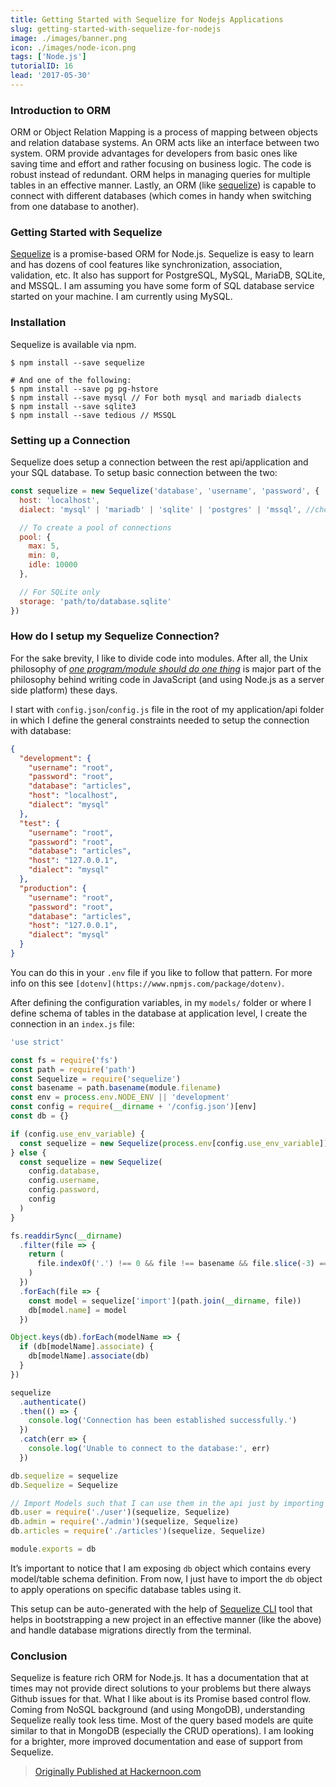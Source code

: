 ```yaml
---
title: Getting Started with Sequelize for Nodejs Applications
slug: getting-started-with-sequelize-for-nodejs
image: ./images/banner.png
icon: ./images/node-icon.png
tags: ['Node.js']
tutorialID: 16
lead: '2017-05-30'
---
```


### Introduction to ORM

ORM or Object Relation Mapping is a process of mapping between objects and relation database systems. An ORM acts like an interface between two system. ORM provide advantages for developers from basic ones like saving time and effort and rather focusing on business logic. The code is robust instead of redundant. ORM helps in managing queries for multiple tables in an effective manner. Lastly, an ORM (like [sequelize](http://docs.sequelizejs.com/en/v3/)) is capable to connect with different databases (which comes in handy when switching from one database to another).

### Getting Started with Sequelize

[Sequelize](https://github.com/sequelize/sequelize) is a promise-based ORM for Node.js. Sequelize is easy to learn and has dozens of cool features like synchronization, association, validation, etc. It also has support for PostgreSQL, MySQL, MariaDB, SQLite, and MSSQL. I am assuming you have some form of SQL database service started on your machine. I am currently using MySQL.

### Installation

Sequelize is available via npm.

```shell
$ npm install --save sequelize

# And one of the following:
$ npm install --save pg pg-hstore
$ npm install --save mysql // For both mysql and mariadb dialects
$ npm install --save sqlite3
$ npm install --save tedious // MSSQL
```

### Setting up a Connection

Sequelize does setup a connection between the rest api/application and your SQL database. To setup basic connection between the two:

```js
const sequelize = new Sequelize('database', 'username', 'password', {
  host: 'localhost',
  dialect: 'mysql' | 'mariadb' | 'sqlite' | 'postgres' | 'mssql', //choose anyone between them

  // To create a pool of connections
  pool: {
    max: 5,
    min: 0,
    idle: 10000
  },

  // For SQLite only
  storage: 'path/to/database.sqlite'
})
```

### How do I setup my Sequelize Connection?

For the sake brevity, I like to divide code into modules. After all, the Unix philosophy of [_one program/module should do one thing_](https://amandeepmittal.github.io/blog/2017/04/05/The-Node-Way-Philosophy-of-a-Platform/) is major part of the philosophy behind writing code in JavaScript (and using Node.js as a server side platform) these days.

I start with `config.json`/`config.js` file in the root of my application/api folder in which I define the general constraints needed to setup the connection with database:

```json
{
  "development": {
    "username": "root",
    "password": "root",
    "database": "articles",
    "host": "localhost",
    "dialect": "mysql"
  },
  "test": {
    "username": "root",
    "password": "root",
    "database": "articles",
    "host": "127.0.0.1",
    "dialect": "mysql"
  },
  "production": {
    "username": "root",
    "password": "root",
    "database": "articles",
    "host": "127.0.0.1",
    "dialect": "mysql"
  }
}
```

You can do this in your `.env` file if you like to follow that pattern. For more info on this see `[dotenv](https://www.npmjs.com/package/dotenv)`.

After defining the configuration variables, in my `models/` folder or where I define schema of tables in the database at application level, I create the connection in an `index.js` file:

```js
'use strict'

const fs = require('fs')
const path = require('path')
const Sequelize = require('sequelize')
const basename = path.basename(module.filename)
const env = process.env.NODE_ENV || 'development'
const config = require(__dirname + '/config.json')[env]
const db = {}

if (config.use_env_variable) {
  const sequelize = new Sequelize(process.env[config.use_env_variable])
} else {
  const sequelize = new Sequelize(
    config.database,
    config.username,
    config.password,
    config
  )
}

fs.readdirSync(__dirname)
  .filter(file => {
    return (
      file.indexOf('.') !== 0 && file !== basename && file.slice(-3) === '.js'
    )
  })
  .forEach(file => {
    const model = sequelize['import'](path.join(__dirname, file))
    db[model.name] = model
  })

Object.keys(db).forEach(modelName => {
  if (db[modelName].associate) {
    db[modelName].associate(db)
  }
})

sequelize
  .authenticate()
  .then(() => {
    console.log('Connection has been established successfully.')
  })
  .catch(err => {
    console.log('Unable to connect to the database:', err)
  })

db.sequelize = sequelize
db.Sequelize = Sequelize

// Import Models such that I can use them in the api just by importing 'db'
db.user = require('./user')(sequelize, Sequelize)
db.admin = require('./admin')(sequelize, Sequelize)
db.articles = require('./articles')(sequelize, Sequelize)

module.exports = db
```

It’s important to notice that I am exposing `db` object which contains every model/table schema definition. From now, I just have to import the `db` object to apply operations on specific database tables using it.

This setup can be auto-generated with the help of [Sequelize CLI](https://github.com/sequelize/cli) tool that helps in bootstrapping a new project in an effective manner (like the above) and handle database migrations directly from the terminal.

### Conclusion

Sequelize is feature rich ORM for Node.js. It has a documentation that at times may not provide direct solutions to your problems but there always Github issues for that. What I like about is its Promise based control flow. Coming from NoSQL background (and using MongoDB), understanding Sequelize really took less time. Most of the query based models are quite similar to that in MongoDB (especially the CRUD operations). I am looking for a brighter, more improved documentation and ease of support from Sequelize.

> [Originally Published at Hackernoon.com](https://medium.com/hackernoon/getting-started-with-sequelize-for-nodejs-applications-2854c58ffb8c)
